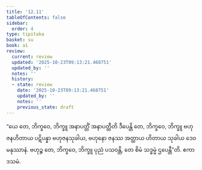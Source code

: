 ```yaml
---
title: '12.11'
tableOfContents: false
sidebar:
  order: 4
type: tipitaka
basket: su
book: a1
review:
  current: review
  updated: '2025-10-23T09:13:21.468751'
  updated_by: ''
  notes: ''
  history:
  - state: review
    date: '2025-10-23T09:13:21.468751'
    updated_by: ''
    notes: ''
    previous_state: draft
---
```



<ReviewStatus review={frontmatter.review} showDetails={true} />

<HypothesisAnnotation frontmatter={frontmatter} />

<DynamicBreadcrumb />

<Division number="160" book="a1" e="ch" v="15" p="21">

<Paragraph number="256" book="a1">
“ယေ တေ, ဘိက္ခဝေ, ဘိက္ခူ အနာပတ္တိံ အနာပတ္တီတိ ဒီပေန္တိ တေ, ဘိက္ခဝေ, ဘိက္ခူ ဗဟုဇနဟိတာယ ပဋိပန္နာ ဗဟုဇနသုခါယ, ဗဟုနော ဇနဿ အတ္ထာယ ဟိတာယ သုခါယ ဒေဝမနုဿာနံ. ဗဟုဉ္စ တေ, ဘိက္ခဝေ, ဘိက္ခူ ပုညံ ပသဝန္တိ, တေ စိမံ သဒ္ဓမ္မံ ဌပေန္တီ”တိ.

</Paragraph>
</Division>

<Paragraph number="257" type="center" book="a1">
ဧကာဒသမံ.
</Paragraph>